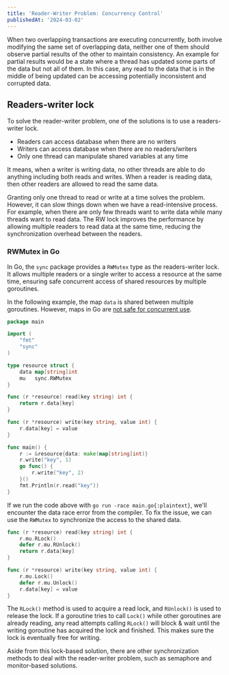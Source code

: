 ```yaml
---
title: 'Reader-Writer Problem: Concurrency Control'
publishedAt: '2024-03-02'
---
```


When two overlapping transactions are executing concurrently, both involve modifying the same set of overlapping data, neither one of them should observe partial results of the other to maintain consistency.
An example for partial results would be a state where a thread has updated some parts of the data but not all of them.
In this case, any read to the data that is in the middle of being updated can be accessing potentially inconsistent and corrupted data.

## Readers-writer lock

To solve the reader-writer problem, one of the solutions is to use a readers-writer lock.

- Readers can access database when there are no writers
- Writers can access database when there are no readers/writers
- Only one thread can manipulate shared variables at any time

It means, when a writer is writing data, no other threads are able to do anything including both reads and writes.
When a reader is reading data, then other readers are allowed to read the same data.

Granting only one thread to read or write at a time solves the problem.
However, it can slow things down when we have a read-intensive process.
For example, when there are only few threads want to write data while many threads want to read data.
The RW lock improves the performance by allowing multiple readers to read data at the same time, reducing the synchronization overhead between the readers.

<Table
  data={{
    headers: ['', 'Reader', 'Writer'],
    rows: [
      ['Reader', 'Shared', 'Exclusive'],
      ['Writer', 'Exclusve', 'Exclusive'],
    ],
  }}
/>

### RWMutex in Go

In Go, the `sync` package provides a `RWMutex` type as the readers-writer lock.
It allows multiple readers or a single writer to access a resource at the same time, ensuring safe concurrent access of shared resources by multiple goroutines.

In the following example, the map `data` is shared between multiple goroutines.
However, maps in Go are [not safe for concurrent use](https://go.dev/blog/maps).

```go showLineNumbers title="main.go"
package main

import (
	"fmt"
	"sync"
)

type resource struct {
	data map[string]int
	mu   sync.RWMutex
}

func (r *resource) read(key string) int {
	return r.data[key]
}

func (r *resource) write(key string, value int) {
	r.data[key] = value
}

func main() {
	r := &resource{data: make(map[string]int)}
	r.write("key", 1)
	go func() {
		r.write("key", 2)
	}()
	fmt.Println(r.read("key"))
}
```

If we run the code above with `go run -race main.go{:plaintext}`, we'll encounter the data race error from the compiler.
To fix the issue, we can use the `RWMutex` to synchronize the access to the shared data.

```go showLineNumbers title="main.go" {2,3,8,9}
func (r *resource) read(key string) int {
	r.mu.RLock()
	defer r.mu.RUnlock()
	return r.data[key]
}

func (r *resource) write(key string, value int) {
	r.mu.Lock()
	defer r.mu.Unlock()
	r.data[key] = value
}
```

The `RLock()` method is used to acquire a read lock, and `RUnlock()` is used to release the lock.
If a goroutine tries to call `Lock()` while other goroutines are already reading, any read attempts calling `RLock()` will block & wait until the writing goroutine has acquired the lock and finished.
This makes sure the lock is eventually free for writing.

Aside from this lock-based solution, there are other synchronization methods to deal with the reader-writer problem, such as semaphore and monitor-based solutions.
